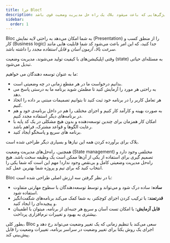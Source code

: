 ```yaml
---
title: چرا Bloc؟
description: یک مروری بر ویژگی‌هایی که باعث می‌شود بلاک یک راه حل مدیریت وضعیت قوی باشد.
sidebar:
  order: 1
---
```


Bloc به شما امکان می‌دهد به راحتی لایه نمایش (Presentation) را از منطق کسب و کار (Business logic) جدا کنید، که این امر باعث می‌شود کد شما قابلیت هایی مانند _سرعت بالا_، _آزمون آسان_ و _قابل استفاده مجدد_ را داشته باشد.

وقتی اپلیکیشن‌های با کیفیت تولید می‌شوند، مدیریت وضعیت (state) به مسئله‌ای حیاتی تبدیل می‌شود.

ما به عنوان توسعه دهندگان می خواهیم:

- بدانیم درخواست ما در هر مقطع زمانی در چه وضعیتی است.
- به راحتی هر مورد را آزمایش کنید تا مطمئن شوید برنامه ما به درستی پاسخ می دهد.
- هر تعامل کاربر را در برنامه خود ثبت کنید تا بتوانیم تصمیمات مبتنی بر داده را اتخاذ کنیم.
- به صورت بهینه و کارآمد کار کنیم و اجزای مختلف را هم در داخل برنامه‌ی خود و هم در برنامه‌های دیگر استفاده مجدد کنیم.
- امکان کار همزمان برای چندین توسعه‌دهنده و بدون هیچ مشکلی در یک کد پایه با رعایت الگوها و قواعد مشترک، فراهم باشد.
- برنامه های سریع و پاسخگو ایجاد کنید.

بلاک برای برآورده کردن همه این نیازها و بسیاری دیگر طراحی شده است.

همچنین، راه‌حل‌های مدیریت وضعیت (State management) مختلفی وجود دارد و تصمیم گیری برای استفاده از یکی از آن‌ها ممکن است یک وظیفه سخت باشد. هیچ راه‌حل مدیریت وضعیتی کامل و بی‌نقص وجود ندارد! مهم این است که شما یکی را انتخاب کنید که برای تیم و پروژه شما بهترین عمل کند.

Bloc با در نظر گرفتن سه ارزش اصلی طراحی شده است:

- **ساده:** ساده درک شود و می‌تواند و توسط توسعه‌دهندگان با سطوح مهارتی متفاوت استفاده شود.
- **قدرتمند:** با ترکیب کردن اجزای کوچکتر، به شما کمک می‌کند برنامه‌های شگفت‌انگیز و پیچیده‌ای را ایجاد کنید.
- **قابل آزمایش:** با امکان تست آسان و سریع هر جنبه‌ای از برنامه، میتوان با اطمینان بیشتری به بهبود و تغییرات نرم‌افزاری پرداخت.

بطور کلی، Bloc سعی می‌کند با تنظیم زمانی که یک تغییر وضعیت می‌تواند رخ دهد و اجرای یک روش یکتا برای تغییر وضعیت در سراسر برنامه، تغییرات وضعیت را قابل پیش‌بینی کند.
